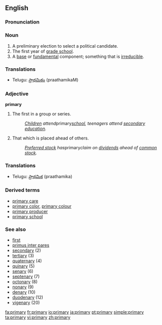 ==English==

===Pronunciation===
{{rfp}}

===Noun===
{{en-noun|primar|ies}}
#A preliminary election to select a political candidate.
#The first year of [[grade school]].
#A [[base]] or [[fundamental]] component; something that is [[irreducible]].

===Translations===
*Telugu: [[ప్రాథమికం]] (praathamikaM)

===Adjective===
'''primary'''
#The first in a group or series.
#:''[[Children]] attend ''primary'' [[school]], teenagers attend [[secondary]] [[education]].''
#That which is placed ahead of others.
#:''[[Preferred stock]] has ''primary'' claim on [[dividends]] ahead of [[common stock]].''

===Translations===
*Telugu: [[ప్రాథమిక]] (praathamika)

===Derived terms===
*[[primary care]]
*[[primary color]], [[primary colour]]
*[[primary producer]]
*[[primary school]]

===See also===
* [[first]]
* [[primus inter pares]]
* [[secondary]] (2)
* [[tertiary]] (3)
* [[quaternary]] (4)
* [[quinary]] (5)
* [[senary]] (6)
* [[septenary]] (7)
* [[octonary]] (8)
* [[nonary]] (9)
* [[denary]] (10)
* [[duodenary]] (12) 
* [[vigenary]] (20)

{{wikipedia}}

[[fa:primary]]
[[fr:primary]]
[[io:primary]]
[[ja:primary]]
[[pt:primary]]
[[simple:primary]]
[[ta:primary]]
[[vi:primary]]
[[zh:primary]]